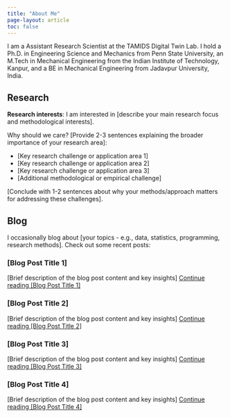 ```yaml
---
title: "About Me"
page-layout: article
toc: false
---
```


I am a Assistant Research Scientist at the TAMIDS Digital Twin Lab. I hold a Ph.D. in Engineering Science and Mechanics from Penn State University, an M.Tech in Mechanical Engineering from the Indian Institute of Technology, Kanpur, and a BE in Mechanical Engineering from Jadavpur University, India.


## Research {#research}

**Research interests**: I am interested in [describe your main research focus and methodological interests].

Why should we care? [Provide 2-3 sentences explaining the broader importance of your research area]:

- [Key research challenge or application area 1]
- [Key research challenge or application area 2] 
- [Key research challenge or application area 3]
- [Additional methodological or empirical challenge]

[Conclude with 1-2 sentences about why your methods/approach matters for addressing these challenges].

## Blog {#blog}

I occasionally blog about [your topics - e.g., data, statistics, programming, research methods]. Check out some recent posts:

### [Blog Post Title 1]

[Brief description of the blog post content and key insights]
[Continue reading [Blog Post Title 1]](blog/post-1/)

### [Blog Post Title 2] 

[Brief description of the blog post content and key insights]
[Continue reading [Blog Post Title 2]](blog/post-2/)

### [Blog Post Title 3]

[Brief description of the blog post content and key insights]
[Continue reading [Blog Post Title 3]](blog/post-3/)

### [Blog Post Title 4]

[Brief description of the blog post content and key insights]
[Continue reading [Blog Post Title 4]](blog/post-4/)
